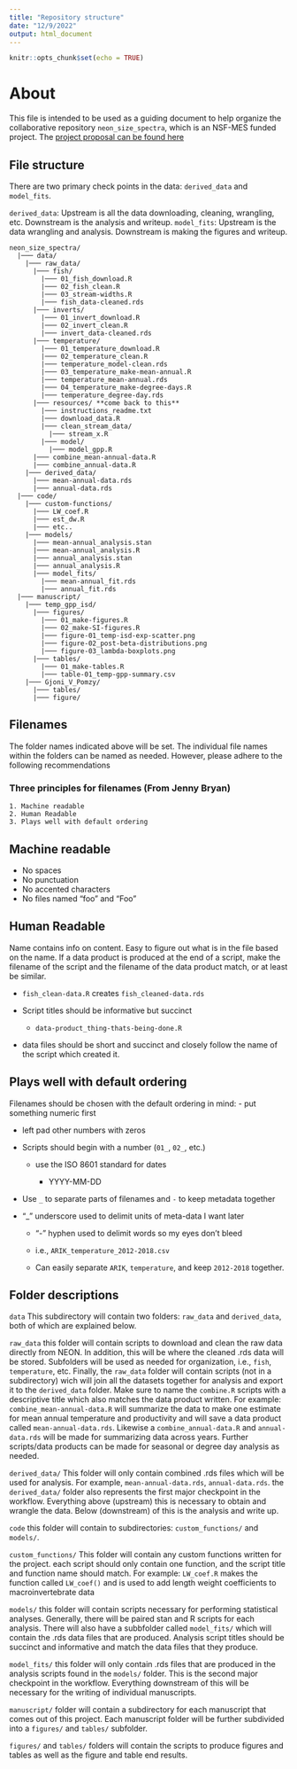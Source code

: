```yaml
---
title: "Repository structure"
date: "12/9/2022"
output: html_document
---
```


```r
knitr::opts_chunk$set(echo = TRUE)
```

# About

This file is intended to be used as a guiding document to help organize the collaborative repository `neon_size_spectra`, which is an NSF-MES funded project. The [project proposal can be found here](https://www.nsf.gov/awardsearch/showAward?AWD_ID=2106067&HistoricalAwards=false)

## File structure

There are two primary check points in the data: `derived_data` and `model_fits`.

`derived_data`: Upstream is all the data downloading, cleaning, wrangling, etc. Downstream is the analysis and writeup. 
`model_fits`: Upstream is the data wrangling and analysis. Downstream is making the figures and writeup. 

```
neon_size_spectra/ 
  |─── data/
    |─── raw_data/
      |─── fish/
        |─── 01_fish_download.R
        |─── 02_fish_clean.R
        |─── 03_stream-widths.R
        |─── fish_data-cleaned.rds
      |─── inverts/
        |─── 01_invert_download.R
        |─── 02_invert_clean.R
        |─── invert_data-cleaned.rds
      |─── temperature/
        |─── 01_temperature_download.R
        |─── 02_temperature_clean.R
        |─── temperature_model-clean.rds
        |─── 03_temperature_make-mean-annual.R
        |─── temperature_mean-annual.rds
        |─── 04_temperature_make-degree-days.R
        |─── temperature_degree-day.rds
      |─── resources/ **come back to this**
        |─── instructions_readme.txt
        |─── download_data.R
        |─── clean_stream_data/
          |─── stream_x.R
        |─── model/
          |─── model_gpp.R
      |─── combine_mean-annual-data.R
      |─── combine_annual-data.R
    |─── derived_data/
      |─── mean-annual-data.rds
      |─── annual-data.rds
  |─── code/
    |─── custom-functions/
      |─── LW_coef.R
      |─── est_dw.R
      |─── etc..
    |─── models/
      |─── mean-annual_analysis.stan
      |─── mean-annual_analysis.R
      |─── annual_analysis.stan
      |─── annual_analysis.R
      |─── model_fits/
        |─── mean-annual_fit.rds
        |─── annual_fit.rds
  |─── manuscript/
    |─── temp_gpp_isd/
      |─── figures/
        |─── 01_make-figures.R
        |─── 02_make-SI-figures.R
        |─── figure-01_temp-isd-exp-scatter.png
        |─── figure-02_post-beta-distributions.png
        |─── figure-03_lambda-boxplots.png
      |─── tables/
        |─── 01_make-tables.R
        |─── table-01_temp-gpp-summary.csv
    |─── Gjoni_V_Pomzy/
      |─── tables/
      |─── figure/

```

## Filenames

The folder names indicated above will be set. The individual file names within the folders can be named as needed. However, please adhere to the following recommendations

### Three principles for filenames (From Jenny Bryan)
    1. Machine readable
    2. Human Readable
    3. Plays well with default ordering
  
## Machine readable

  - No spaces
  - No punctuation
  - No accented characters
  - No files named "foo" and "Foo" 
  
## Human Readable

Name contains info on content. 
Easy to figure out what is in the file based on the name. 
If a data product is produced at the end of a script, make the filename of the script and the filename of the data product match, or at least be similar. 

  - `fish_clean-data.R` creates `fish_cleaned-data.rds` 
  
  - Script titles should be informative but succinct
    - `data-product_thing-thats-being-done.R`
  
  - data files should be short and succinct and closely follow the name of the script which created it. 
  
## Plays well with default ordering

Filenames should be chosen with the default ordering in mind:
  - put something numeric first
    
  - left pad other numbers with zeros
    
  - Scripts should begin with a number (`01_`, `02_`, etc.)
      
    - use the ISO 8601 standard for dates
      
      - YYYY-MM-DD

  - Use `_` to separate parts of filenames and `-` to keep metadata together
  
  - “_” underscore used to delimit units of meta-data I want later

    - “-” hyphen used to delimit words so my eyes don’t bleed
  
    - i.e., `ARIK_temperature_2012-2018.csv`
    
    - Can easily separate `ARIK`, `temperature`, and keep `2012-2018` together.
    
## Folder descriptions

`data` This subdirectory will contain two folders: `raw_data` and `derived_data`, both of which are explained below. 

`raw_data` this folder will contain scripts to download and clean the raw data directly from NEON. In addition, this will be where the cleaned .rds data will be stored. Subfolders will be used as needed for organization, i.e., `fish`, `temperature`, etc. Finally, the `raw_data` folder will contain scripts (not in a subdirectory) wich will join all the datasets together for analysis and export it to the `derived_data` folder. Make sure to name the `combine.R` scripts with a descriptive title which also matches the data product written. For example: `combine_mean-annual-data.R` will summarize the data to make one estimate for mean annual temperature and productivity and will save a data product called `mean-annual-data.rds`. Likewise a `combine_annual-data.R` and `annual-data.rds` will be made for summarizing data across years. Further scripts/data products can be made for seasonal or degree day analysis as needed. 

`derived_data/` This folder will only contain combined .rds files which will be used for analysis. For example, `mean-annual-data.rds`, `annual-data.rds`. the `derived_data/` folder also represents the first major checkpoint in the workflow. Everything above (upstream) this is necessary to obtain and wrangle the data. Below (downstream) of this is the analysis and write up.  

`code` this folder will contain to subdirectories: `custom_functions/` and `models/`. 

`custom_functions/` This folder will contain any custom functions written for the project. each script should only contain one function, and the script title and function name should match. For example: `LW_coef.R` makes the function called `LW_coef()` and is used to add length weight coefficients to macroinvertebrate data

`models/` this folder will contain scripts necessary for performing statistical analyses. Generally, there will be paired stan and R scripts for each analysis. There will also have a subbfolder called `model_fits/` which will contain the .rds data files that are produced. Analysis script titles should be succinct and informative and match the data files that they produce. 

`model_fits/` this folder will only contain .rds files that are produced in the analysis scripts found in the `models/` folder. This is the second major checkpoint in the workflow. Everything downstream of this will be necessary for the writing of individual manuscripts. 

`manuscript/` folder will contain a subdirectory for each manuscript that comes out of this project. Each manuscript folder will be further subdivided into a `figures/` and `tables/` subfolder. 

`figures/` and `tables/` folders will contain the scripts to produce figures and tables as well as the figure and table end results. 

